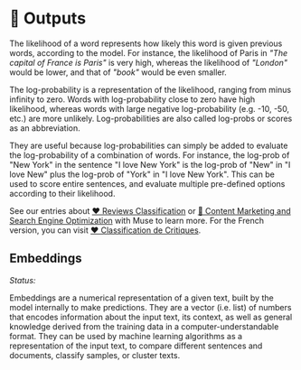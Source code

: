 
# 🎯 Outputs

The likelihood of a word represents how likely this word is given previous words, according to the model. For instance, the likelihood of Paris in *"The capital of France is Paris"* is very high, 
whereas the likelihood of *"London"* would be lower, and that of *"book"* would be even smaller.

The log-probability is a representation of the likelihood, ranging from minus infinity to zero. Words with log-probability close to zero have high likelihood, 
whereas words with large negative log-probability (e.g. -10, -50, etc.) are more unlikely. Log-probabilities are also called log-probs or scores as an abbreviation.

They are useful because log-probabilities can simply be added to evaluate the log-probability of a combination of words. 
For instance, the log-prob of "New York" in the sentence "I love New York" is the log-prob of "New" in "I love New" plus the log-prob of "York" in "I love New York". 
This can be used to score entire sentences, and evaluate multiple pre-defined options according to their likelihood.

See our entries about [❤️ Reviews Classification](/usecases/english/review_classification) or 
[🔎️ Content Marketing and Search Engine Optimization](/usecases/english/seo) with Muse to learn more. 
For the French version, you can visit [❤️ Classification de Critiques](usecases/french/review_classification).

## Embeddings

*Status:* <Alpha />

Embeddings are a numerical representation of a given text, built by the model internally to make predictions. They are a vector (i.e. list) of numbers that encodes 
information about the input text, its context, as well as general knowledge derived from the training data in a computer-understandable format. They can be used by machine learning 
algorithms as a representation of the input text, to compare different sentences and documents, classify samples, or cluster texts.
